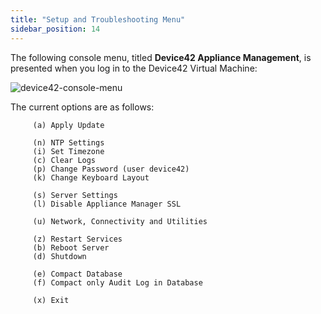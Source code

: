 ```yaml
---
title: "Setup and Troubleshooting Menu"
sidebar_position: 14
---
```


The following console menu, titled **Device42 Appliance Management**, is presented when you log in to the Device42 Virtual Machine:

![device42-console-menu](/assets/images/console-menu-19.06.png)

The current options are as follows:

```
     (a) Apply Update

     (n) NTP Settings
     (i) Set Timezone
     (c) Clear Logs
     (p) Change Password (user device42)
     (k) Change Keyboard Layout

     (s) Server Settings
     (l) Disable Appliance Manager SSL

     (u) Network, Connectivity and Utilities

     (z) Restart Services
     (b) Reboot Server
     (d) Shutdown

     (e) Compact Database
     (f) Compact only Audit Log in Database

     (x) Exit
```
